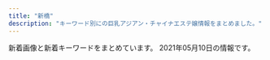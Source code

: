 ```yaml
---
title: "新橋"
description: "キーワード別にの巨乳アジアン・チャイナエステ嬢情報をまとめました。"
---
```


新着画像と新着キーワードをまとめています。
2021年05月10日の情報です。

<DmmAffiliateIns />
<KeywordTable
  shops={
    [
    {
        "keywords": {},
        "img_links": [
            "https://static.wixstatic.com/media/c0eb72_026f8703429f4d1a93067d6664ba9e24~mv2.png",
            "https://static.wixstatic.com/media/c0eb72_349ce6f6faed4c09b9ec1e412ba7a370~mv2.jpg",
            "https://static.wixstatic.com/media/c0eb72_068fd8e3a6034963bb1dcf1002759294~mv2.png",
            "https://static.wixstatic.com/media/c0eb72_9f57c6ba804e4a55805040f7832a3bb9~mv2.png",
            "https://static.wixstatic.com/media/c0eb72_43f5a28bd3004602b64ed4bc3095af0e~mv2.png"
        ],
        "station": "JR\u7530\u753a\u99c5\u897f\u53e3",
        "url": "https://www.morinokaori-massage.com/",
        "name": "\u68ee\u306e\u9999"
    },
    {
        "keywords": {},
        "name": "\u3057\u3042\u308f\u305b\uff5eSHIAWASE\uff5e",
        "url": "http://shiawase.mssg.jp/",
        "img_links": [
            "http://shiawase.mssg.jp/images/staff_image/staff_d04b.jpg",
            "http://shiawase.mssg.jp/images/staff/sta_04.jpg",
            "http://shiawase.mssg.jp/images/home/index_04.jpg",
            "http://shiawase.mssg.jp/images/system/syatem_302.jpg",
            "http://shiawase.mssg.jp/images/staff/staff_top.jpg",
            "http://shiawase.mssg.jp/images/staff_one/staff_one_07.png",
            "http://shiawase.mssg.jp/images/staff_image/staff_d04c.jpg",
            "http://shiawase.mssg.jp/images/gallery/gallery_01.jpg",
            "http://shiawase.mssg.jp/images/staff/sta_03.jpg",
            "http://shiawase.mssg.jp/images/top/top_01.jpg",
            "http://shiawase.mssg.jp/images/top/top_04.jpg",
            "http://shiawase.mssg.jp/images/home/top_qp.jpg",
            "http://shiawase.mssg.jp/images/staff_one/staff_one_01.jpg",
            "http://shiawase.mssg.jp/images/staff_one/staff_one_04.jpg",
            "http://shiawase.mssg.jp/images/home/index_03.jpg",
            "http://shiawase.mssg.jp/images/gallery/gallery_102.jpg",
            "http://shiawase.mssg.jp/images/staff/sta_01.jpg",
            "http://shiawase.mssg.jp/images/staff/sta_06.jpg",
            "http://shiawase.mssg.jp/images/staff_one/staff_one_08.png",
            "http://shiawase.mssg.jp/images/staff_image/staff_d04.jpg",
            "http://shiawase.mssg.jp/images/staff/sta_0z9.jpg",
            "http://shiawase.mssg.jp/images/staff_image/staff_d02.jpg",
            "http://shiawase.mssg.jp/images/top/top_05.jpg",
            "http://shiawase.mssg.jp/images/system/syatem_303.jpg",
            "http://shiawase.mssg.jp/images/staff_image/staff_d03a.jpg",
            "http://shiawase.mssg.jp/images/staff/sta_0z2.jpg",
            "http://shiawase.mssg.jp/images/system/syatem_301.jpg",
            "http://shiawase.mssg.jp/images/staff_one/staff_one_02.jpg",
            "http://shiawase.mssg.jp/images/staff_image/staff_d02b.jpg",
            "http://shiawase.mssg.jp/images/staff_image/staff_d05b.jpg",
            "http://shiawase.mssg.jp/images/staff_image/staff_d08a.jpg",
            "http://shiawase.mssg.jp/images/staff_one/staff_one_03.jpg",
            "http://shiawase.mssg.jp/images/gallery/gallery_104.jpg",
            "http://shiawase.mssg.jp/images/staff_image/staff_d05a.jpg",
            "http://shiawase.mssg.jp/images/staff_image/staff_d06.jpg",
            "http://shiawase.mssg.jp/images/staff_image/staff_d08b.jpg",
            "http://shiawase.mssg.jp/images/staff_image/staff_d01b.jpg",
            "http://shiawase.mssg.jp/images/staff/sta_023.jpg",
            "http://shiawase.mssg.jp/images/top/top_08.png",
            "http://shiawase.mssg.jp/images/gallery/gallery_401.jpg",
            "http://shiawase.mssg.jp/images/gallery/gallery_402.jpg",
            "http://shiawase.mssg.jp/images/staff_image/staff_d01a.jpg",
            "http://shiawase.mssg.jp/images/staff_image/staff_d07a.jpg",
            "http://shiawase.mssg.jp/images/gallery/gallery_404.jpg",
            "http://shiawase.mssg.jp/images/staff/sta_08.jpg",
            "http://shiawase.mssg.jp/images/home/QR.png",
            "http://shiawase.mssg.jp/images/staff/sta_010.jpg",
            "http://shiawase.mssg.jp/images/staff/sta_0z4.jpg",
            "http://shiawase.mssg.jp/images/gallery/gallery_403.jpg",
            "http://shiawase.mssg.jp/images/home/index_page_top.jpg",
            "http://shiawase.mssg.jp/images/top/top_02.jpg",
            "http://shiawase.mssg.jp/images/top/top_03.jpg",
            "http://shiawase.mssg.jp/images/staff_image/staff_d07b.jpg",
            "http://shiawase.mssg.jp/images/staff/sta_0z8.jpg",
            "http://shiawase.mssg.jp/images/gallery/gallery_top.jpg",
            "http://shiawase.mssg.jp/images/staff/sta_021.jpg",
            "http://shiawase.mssg.jp/images/staff_one/staff_one_top.jpg",
            "http://shiawase.mssg.jp/images/staff_one/staff_one_05.jpg",
            "http://shiawase.mssg.jp/images/home/index_qup.jpg",
            "http://shiawase.mssg.jp/images/gallery/gallery_103.jpg",
            "http://shiawase.mssg.jp/images/staff_image/staff_d03b.jpg",
            "http://shiawase.mssg.jp/images/gallery/gallery_101.jpg",
            "http://shiawase.mssg.jp/images/top/top_06.jpg",
            "http://shiawase.mssg.jp/images/home/index_tel.jpg",
            "http://shiawase.mssg.jp/images/staff/sta_0z12.jpg"
        ],
        "station": "JR\u7530\u753a\u99c5\u897f\u53e3"
    },
    {
        "url": "http://es-leon.link/",
        "station": "JR\u65b0\u6a4b\u99c5\u70cf\u68ee\u53e3",
        "keywords": {
            "\u80f8": 1,
            "87": 2,
            "85": 16,
            "90": 8,
            "88": 4,
            "86": 5,
            "84": 9
        },
        "img_links": [
            "http://es-leon.link/photos/sites/45/2021/04/2021041118451354.jpg",
            "http://es-leon.link/images/slider04.jpg",
            "http://es-leon.link/photos/sites/45/2020/10/2020102507495672.jpg",
            "http://es-leon.link/photos/sites/45/2020/11/2020110919583922.jpg",
            "http://es-leon.link/images/guide6.jpg",
            "http://es-leon.link/photos/sites/45/2021/05/2021050801322582.jpg",
            "http://es-leon.link/images/guide1.png",
            "http://es-leon.link/photos/sites/45/2020/10/2020101205424345.jpg",
            "http://es-leon.link/photos/sites/45/2021/02/2021022813195234.jpg",
            "http://es-leon.link/photos/sites/45/2020/10/2020102507510838.jpg",
            "http://es-leon.link/images/nav_link04_no.png",
            "http://es-leon.link/photos/sites/45/2020/10/2020101318300043.jpg",
            "http://es-leon.link/images/slider03.jpg",
            "http://es-leon.link/photos/sites/45/2021/02/202102281658118.jpg",
            "http://es-leon.link/photos/sites/45/2021/04/2021043013400012.jpg",
            "http://es-leon.link/images/guide5.jpg",
            "http://es-leon.link/photos/sites/45/2021/03/2021030217055949.jpg",
            "http://es-leon.link/photos/sites/45/2021/02/2021021014235421.jpg",
            "http://es-leon.link/photos/sites/45/2021/02/2021022815420713.jpg",
            "http://es-leon.link/photos/sites/45/2021/03/202103021706276.jpg",
            "http://es-leon.link/photos/sites/45/2021/04/2021043018143110.jpg",
            "http://es-leon.link/photos/sites/45/2020/10/2020102507501385.jpg",
            "http://es-leon.link/photos/sites/45/2021/02/2021022503564613.jpg",
            "http://es-leon.link/photos/sites/45/2021/05/2021050617464464.jpg",
            "http://es-leon.link/photos/sites/45/2021/02/2021022813203297.jpg",
            "http://es-leon.link/photos/sites/45/2021/03/2021033111033425.jpg",
            "http://es-leon.link/photos/sites/45/2021/03/2021033111035026.jpg",
            "http://es-leon.link/photos/sites/45/2020/11/2020111904152242.jpg",
            "http://es-leon.link/images/img_info.jpg",
            "http://es-leon.link/photos/sites/45/2020/10/2020100103240520.jpg",
            "http://es-leon.link/photos/sites/45/2020/10/2020102507503499.jpg",
            "http://es-leon.link/images/nav_link06_no.png",
            "http://es-leon.link/images/slider01.jpg",
            "http://es-leon.link/images/nav_link03_no.png",
            "http://es-leon.link/images/guide8.jpg",
            "http://es-leon.link/photos/sites/45/2020/10/2020100103205050.jpg",
            "http://es-leon.link/photos/sites/45/2021/04/2021043013395329.jpg",
            "http://es-leon.link/images/header.png",
            "http://es-leon.link/images/nav_link02_no.png",
            "http://es-leon.link/photos/sites/45/2021/05/2021050801323975.jpg",
            "http://es-leon.link/images/guide7.jpg",
            "http://es-leon.link/images/slider00.jpg",
            "http://es-leon.link/photos/sites/45/2020/11/2020110919593136.jpg",
            "http://es-leon.link/images/nav_link07_no.png",
            "http://es-leon.link/photos/sites/45/2021/03/2021031222420647.jpg",
            "http://es-leon.link/photos/sites/45/2021/04/2021041118464285.jpg",
            "http://es-leon.link/photos/sites/45/2020/11/2020110919573849.jpg",
            "http://es-leon.link/photos/sites/45/2020/10/2020101404192576.jpg",
            "http://es-leon.link/photos/sites/45/2021/05/202105040415131.jpg",
            "http://es-leon.link/images/slider02.jpg",
            "http://es-leon.link/photos/sites/45/2021/02/2021022503593169.jpg",
            "http://es-leon.link/photos/sites/45/2020/11/2020110919590942.jpg",
            "http://es-leon.link/images/pagetop.jpg",
            "http://es-leon.link/photos/sites/45/2020/10/2020101205422328.jpg",
            "http://es-leon.link/photos/sites/45/2020/10/2020102507504664.jpg",
            "http://es-leon.link/images/nav_link01_no.png",
            "http://es-leon.link/images/nav_link05_no.png",
            "http://es-leon.link/images/lineline.png",
            "http://es-leon.link/photos/sites/45/2021/03/2021033111032173.jpg",
            "http://es-leon.link/photos/sites/45/2021/05/2021050301212645.jpg",
            "http://es-leon.link/photos/sites/45/2020/10/202010010328436.jpg",
            "http://es-leon.link/photos/sites/45/2021/05/2021050416545177.jpg",
            "http://es-leon.link/photos/sites/45/2021/03/202103310417001.jpg",
            "http://es-leon.link/photos/sites/45/2021/03/2021031222423325.jpg",
            "http://es-leon.link/photos/sites/45/2020/10/2020100103034891.jpg",
            "http://es-leon.link/photos/sites/45/2021/03/2021033111023925.jpg",
            "http://es-leon.link/photos/sites/45/2021/02/2021022702210178.jpg",
            "http://es-leon.link/photos/sites/45/2020/10/2020100103284496.jpg",
            "http://es-leon.link/images/guide2.jpg",
            "http://es-leon.link/photos/sites/45/2021/02/2021022815431041.jpg",
            "http://es-leon.link/photos/sites/45/2021/05/2021050612481738.jpg",
            "http://es-leon.link/images/guide1.jpg",
            "http://es-leon.link/photos/sites/45/2020/11/2020110919595348.jpg",
            "http://es-leon.link/images/card.png",
            "http://es-leon.link/photos/sites/45/2021/03/2021032103123531.jpg",
            "http://es-leon.link/photos/sites/45/2021/05/2021050416550882.jpg",
            "http://es-leon.link/photos/sites/45/2021/05/2021050612492894.jpg",
            "http://es-leon.link/photos/sites/45/2021/02/202102281317503.jpg",
            "http://es-leon.link/photos/sites/45/2020/10/2020101205420372.jpg",
            "http://es-leon.link/photos/sites/45/2021/04/2021043013393443.jpg",
            "http://es-leon.link/images/guide3.jpg",
            "http://es-leon.link/images/qr.png",
            "http://es-leon.link/photos/sites/45/2020/10/2020101318294854.jpg",
            "http://es-leon.link/images/guide2.png",
            "http://es-leon.link/photos/sites/45/2020/10/2020100103240526.jpg",
            "http://es-leon.link/photos/sites/45/2021/04/202104301753091.jpg",
            "http://es-leon.link/photos/sites/45/2020/10/2020100103205130.jpg",
            "http://es-leon.link/images/guide4.jpg",
            "http://es-leon.link/photos/sites/45/2021/05/2021050801330145.jpg",
            "http://es-leon.link/images/profile.png",
            "http://es-leon.link/photos/sites/45/2020/10/2020101318404076.jpg",
            "http://es-leon.link/photos/sites/45/2021/02/2021022503591368.jpg",
            "http://es-leon.link/photos/sites/45/2020/10/2020101318402898.jpg"
        ],
        "name": "LEON"
    },
    {
        "keywords": {
            "D": 7,
            "C": 14,
            "F": 7,
            "E": 7
        },
        "station": "JR\u6d5c\u677e\u753a\u99c5\u5317\u53e3",
        "name": "Artemis",
        "url": "https://hamamatsucho-esthe.work/",
        "img_links": [
            "https://hamamatsucho-esthe.work/2018/12/26/sayaka-s1.jpg",
            "https://hamamatsucho-esthe.work/staff/nana-s1.jpg",
            "https://hamamatsucho-esthe.work/button/staff.png",
            "https://hamamatsucho-esthe.work/staff/riko-s1.jpg",
            "https://hamamatsucho-esthe.work/staff/maki-l1.jpg",
            "https://hamamatsucho-esthe.work/room/1-l.jpg",
            "https://hamamatsucho-esthe.work/room/3-l.jpg",
            "https://hamamatsucho-esthe.work/2020/07/30/maki-s1.jpg",
            "https://hamamatsucho-esthe.work/images/qrcode.png",
            "https://hamamatsucho-esthe.work/icon/facebook.png",
            "https://hamamatsucho-esthe.work/2020/11/06/momo-s1.jpg",
            "https://hamamatsucho-esthe.work/images/flower.png",
            "https://hamamatsucho-esthe.work/images/main-sp.jpg",
            "https://hamamatsucho-esthe.work/icon/google_plus.png",
            "https://hamamatsucho-esthe.work/kana01.png",
            "https://hamamatsucho-esthe.work/images/footer-l.png",
            "https://hamamatsucho-esthe.work/menu/gallery.png",
            "https://hamamatsucho-esthe.work/images/main1.jpg",
            "https://hamamatsucho-esthe.work/room/esthe1.jpg",
            "https://hamamatsucho-esthe.work/room/1-s.jpg",
            "https://hamamatsucho-esthe.work/menu/friend.png",
            "https://hamamatsucho-esthe.work/room/esthe2.jpg",
            "https://hamamatsucho-esthe.work/2019/01/14/emi-s1.jpg",
            "https://hamamatsucho-esthe.work/menu/blog.png",
            "https://hamamatsucho-esthe.work/staff/yuki-l1.jpg",
            "https://hamamatsucho-esthe.work/images/clear.png",
            "https://hamamatsucho-esthe.work/icon/twitter.png",
            "https://hamamatsucho-esthe.work/room/2-s.jpg",
            "https://hamamatsucho-esthe.work/button/home.png",
            "https://hamamatsucho-esthe.work/2019/05/25/koko-s1.jpg",
            "https://hamamatsucho-esthe.work/2020/01/05/yuki-s1.jpg",
            "https://hamamatsucho-esthe.work/button/blog.png",
            "https://hamamatsucho-esthe.work/2019/06/14/riri-s1.jpg",
            "https://hamamatsucho-esthe.work/room/4-l.jpg",
            "https://hamamatsucho-esthe.work/icon/line.png",
            "https://hamamatsucho-esthe.work/staff/riri-s1.jpg",
            "https://hamamatsucho-esthe.work/staff/maki-s1.jpg",
            "https://hamamatsucho-esthe.work/room/3-s.jpg",
            "https://hamamatsucho-esthe.work/staff/yuki-s1.jpg",
            "https://hamamatsucho-esthe.work/2021/04/22/nana-s1.jpg",
            "https://hamamatsucho-esthe.work/room/esthe3.jpg",
            "https://hamamatsucho-esthe.work/2019/11/05/nanami-s1.jpg",
            "https://hamamatsucho-esthe.work/images/footer-r.png",
            "https://hamamatsucho-esthe.work/staff/riri-l1.jpg",
            "https://hamamatsucho-esthe.work/2018/09/10/sora-s1.jpg",
            "https://hamamatsucho-esthe.work/room/2-l.jpg",
            "https://hamamatsucho-esthe.work/menu/info.png",
            "https://hamamatsucho-esthe.work/room/4-s.jpg",
            "https://hamamatsucho-esthe.work/2018/09/10/misa-s1.jpg",
            "https://hamamatsucho-esthe.work/staff/nana-l1.jpg",
            "https://hamamatsucho-esthe.work/staff/sora-l1.jpg",
            "https://hamamatsucho-esthe.work/2019/05/25/riko-s1.jpg",
            "https://hamamatsucho-esthe.work/menu/home.png",
            "https://hamamatsucho-esthe.work/staff/sora-s1.jpg",
            "https://hamamatsucho-esthe.work/2021/03/26/riri-s1.jpg"
        ]
    },
    {
        "img_links": [
            "https://minazuki-tokyo.com/wp-content/uploads/2020/11/photo01.png",
            "https://minazuki-tokyo.com/wp-content/uploads/2021/02/yuyu.png",
            "https://minazuki-tokyo.com/wp-content/uploads/2021/02/2-09.png",
            "https://minazuki-tokyo.com/wp-content/uploads/2021/02/t06.png",
            "https://minazuki-tokyo.com/wp-content/uploads/2021/02/yumi.jpg",
            "https://minazuki-tokyo.com/wp-content/uploads/2021/02/yuyu2.jpg",
            "https://minazuki-tokyo.com/wp-content/uploads/2020/11/photo02.png",
            "https://minazuki-tokyo.com/wp-content/uploads/2021/02/t04.png",
            "https://minazuki-tokyo.com/wp-content/uploads/2021/02/haru.jpg",
            "https://minazuki-tokyo.com/wp-content/uploads/2021/02/koyuri-1.jpg",
            "https://minazuki-tokyo.com/wp-content/uploads/2021/03/top10.png",
            "https://minazuki-tokyo.com/wp-content/uploads/2021/02/ayu.png",
            "https://minazuki-tokyo.com/wp-content/uploads/2021/02/cam.png",
            "https://minazuki-tokyo.com/wp-content/uploads/2021/02/sm01.png",
            "https://minazuki-tokyo.com/wp-content/uploads/2021/02/sm02.png",
            "https://minazuki-tokyo.com/wp-content/uploads/2021/02/price.png",
            "https://minazuki-tokyo.com/wp-content/uploads/2021/02/t01.png",
            "https://minazuki-tokyo.com/wp-content/uploads/2021/02/t02.png",
            "https://minazuki-tokyo.com/wp-content/uploads/2021/02/sm03.png",
            "https://minazuki-tokyo.com/wp-content/uploads/2020/11/photo04.png",
            "https://minazuki-tokyo.com/wp-content/uploads/2021/02/t03.png",
            "https://minazuki-tokyo.com/wp-content/uploads/2021/02/ayu.jpg",
            "https://minazuki-tokyo.com/wp-content/uploads/2021/02/yumi.png",
            "https://minazuki-tokyo.com/wp-content/uploads/2021/02/t08.png",
            "https://minazuki-tokyo.com/wp-content/uploads/2020/11/photo05.png",
            "https://minazuki-tokyo.com/wp-content/uploads/2021/02/t05.png",
            "https://minazuki-tokyo.com/wp-content/uploads/2020/11/photo03.png",
            "https://minazuki-tokyo.com/wp-content/uploads/2021/02/sm04.png",
            "https://minazuki-tokyo.com/wp-content/uploads/2021/02/koyuri.png",
            "https://minazuki-tokyo.com/wp-content/uploads/2021/02/top2.png",
            "https://minazuki-tokyo.com/wp-content/uploads/2021/02/top1.png",
            "https://minazuki-tokyo.com/wp-content/uploads/2021/02/t07.png",
            "https://minazuki-tokyo.com/wp-content/uploads/2021/02/haru.png"
        ],
        "keywords": {
            "90": 4,
            "83": 4,
            "85": 4,
            "86": 4,
            "87": 4
        },
        "station": "JR\u6d5c\u677e\u753a\u99c5\u5357\u53e3",
        "name": "\u6c34\u7121\u6708\uff5e\u307f\u306a\u3065\u304d\uff5e",
        "url": "https://minazuki-tokyo.com/"
    },
    {
        "url": "http://yukizhouse00.web.fc2.com/",
        "keywords": {},
        "station": "JR\u6d5c\u677e\u753a\u99c5\u5357\u53e3",
        "img_links": [
            "http://yukizhouse00.web.fc2.com/images/portfolio/work-6.jpg",
            "http://yukizhouse00.web.fc2.com/images/portfolio/work-4.jpg",
            "http://yukizhouse00.web.fc2.com/images/portfolio/work-3.jpg",
            "http://yukizhouse00.web.fc2.com/images/slider/slid2.jpg",
            "http://yukizhouse00.web.fc2.com/images/portfolio/work-5.jpg",
            "http://yukizhouse00.web.fc2.com/images/portfolio/work-1.jpg",
            "http://yukizhouse00.web.fc2.com/images/portfolio/work-2.jpg",
            "http://yukizhouse00.web.fc2.com/images/slider/slid1.jpg"
        ],
        "name": "Yuki\u2019s House"
    },
    {
        "url": "http://www.shiawasenojikan.esjp.info/",
        "img_links": [
            "http://www.shiawasenojikan.esjp.info/files/015-02.jpg",
            "http://www.shiawasenojikan.esjp.info/images/link_t.jpg",
            "http://www.shiawasenojikan.esjp.info/files/015-03.jpg",
            "http://www.shiawasenojikan.esjp.info/files/010.jpg",
            "http://www.shiawasenojikan.esjp.info/images/interior_t.jpg",
            "http://www.shiawasenojikan.esjp.info/files/003.jpg",
            "http://www.shiawasenojikan.esjp.info/files/009-02.jpg",
            "http://www.shiawasenojikan.esjp.info/files/001-02.jpg",
            "http://www.shiawasenojikan.esjp.info/images/mobile.jpg",
            "http://www.shiawasenojikan.esjp.info/images/sys3.jpg",
            "http://www.shiawasenojikan.esjp.info/files/001-03.jpg",
            "http://www.shiawasenojikan.esjp.info/files/010-03.jpg",
            "http://www.shiawasenojikan.esjp.info/files/009-03.jpg",
            "http://www.shiawasenojikan.esjp.info/files/010-02.jpg",
            "http://www.shiawasenojikan.esjp.info/files/003-03.jpg",
            "http://www.shiawasenojikan.esjp.info/files/009.jpg",
            "http://www.shiawasenojikan.esjp.info/files/001.jpg",
            "http://www.shiawasenojikan.esjp.info/images/tel.jpg",
            "http://www.shiawasenojikan.esjp.info/images/staff_t.jpg",
            "http://www.shiawasenojikan.esjp.info/images/int2.jpg",
            "http://www.shiawasenojikan.esjp.info/images/news.jpg",
            "http://www.shiawasenojikan.esjp.info/files/003-02.jpg",
            "http://www.shiawasenojikan.esjp.info/files/015.jpg",
            "http://www.shiawasenojikan.esjp.info/images/head.jpg"
        ],
        "name": "\u5e78\u305b\u306e\u6642\u9593",
        "keywords": {
            "D": 5,
            "88": 1,
            "86": 1,
            "87": 3
        },
        "station": "JR\u65b0\u6a4b\u99c5\u65e5\u6bd4\u8c37\u53e3"
    },
    {
        "url": "https://egao.tyo.cm/",
        "station": "JR\u65b0\u6a4b\u99c5\u70cf\u68ee\u53e3",
        "img_links": [
            "https://egao.tyo.cm/images/top_slider01.jpg",
            "https://egao.tyo.cm/images/link_nav04.jpg",
            "https://egao.tyo.cm/images/info2.jpg",
            "https://egao.tyo.cm/images/side_link.jpg",
            "https://egao.tyo.cm/images/link_nav01.jpg",
            "https://egao.tyo.cm/images/side_tel.jpg",
            "https://egao.tyo.cm/images/link_nav07.jpg",
            "https://egao.tyo.cm/images/info3.jpg",
            "https://egao.tyo.cm/images/info1.jpg",
            "https://egao.tyo.cm/images/sp_top.jpg",
            "https://egao.tyo.cm/images/link_nav02.jpg",
            "https://egao.tyo.cm/images/side_mobile.jpg",
            "https://egao.tyo.cm/images/link_nav06.jpg",
            "https://egao.tyo.cm/images/ico01.png",
            "https://egao.tyo.cm/images/link_nav05.jpg",
            "https://egao.tyo.cm/images/top_slider02.jpg",
            "https://egao.tyo.cm/images/top.png",
            "https://egao.tyo.cm/images/link_nav03.jpg"
        ],
        "keywords": {},
        "name": "\u7b11\u9854"
    },
    {
        "station": "JR\u7530\u753a\u99c5\u6771\u53e3",
        "img_links": [
            "http://tamachi-en.link/images/top.jpg",
            "http://tamachi-en.link/images/g4.jpg",
            "http://tamachi-en.link/images/g1.jpg",
            "http://tamachi-en.link/images/g6.jpg",
            "http://tamachi-en.link/images/new1.jpg",
            "http://tamachi-en.link/images/g3.jpg",
            "http://tamachi-en.link/images/zi_staff.png",
            "http://tamachi-en.link/images/g5.jpg",
            "http://tamachi-en.link/images/g0.jpg",
            "http://tamachi-en.link/images/mobile.png",
            "http://tamachi-en.link/images/zi_link.png",
            "http://tamachi-en.link/images/g2.jpg",
            "http://tamachi-en.link/images/g8.jpg"
        ],
        "url": "http://tamachi-en.link/",
        "keywords": {
            "C": 15
        },
        "name": "\u7e01"
    },
    {
        "img_links": [
            "http://www.k-harunoie.info/imge/botton.jpg",
            "http://www.k-harunoie.info/imge/staff_t.jpg",
            "http://www.k-harunoie.info/imge/service3.jpg",
            "http://www.k-harunoie.info/imge/s0.png",
            "http://www.k-harunoie.info/imge/service2.jpg",
            "http://www.k-harunoie.info/imge/interior_t.jpg",
            "http://www.k-harunoie.info/imge/s1.png",
            "http://www.k-harunoie.info/imge/p-4.jpg",
            "http://www.k-harunoie.info/imge/service1.jpg",
            "http://www.k-harunoie.info/imge/sys.png",
            "http://www.k-harunoie.info/imge/ta.png",
            "http://www.k-harunoie.info/imge/tel.png",
            "http://www.k-harunoie.info/imge/p-5.jpg",
            "http://www.k-harunoie.info/imge/p-1.jpg",
            "http://www.k-harunoie.info/imge/int2.png",
            "http://www.k-harunoie.info/imge/p-2.jpg"
        ],
        "station": "JR\u7530\u753a\u99c5\u6771\u53e3",
        "url": "http://www.k-harunoie.info/",
        "keywords": {},
        "name": "\u6625\u306e\u5bb6"
    },
    {
        "station": "\u5185\u5e78\u753a\u99c5A3",
        "name": "\u30ab\u30b5\u30d6\u30e9\u30f3\u30ab",
        "url": "http://romantic-est.info/",
        "keywords": {},
        "img_links": [
            "http://romantic-est.info/img/topimg.jpg",
            "http://romantic-est.info/img/line1.jpg",
            "http://romantic-est.info/img/cg061.jpg",
            "http://romantic-est.info/img/kan.jpg",
            "https://www.est-tatsujin.jp/theme/esthe_no_tatsujin_front/banner/estbnr_s2_200x40.jpg",
            "http://romantic-est.info/img/cg111.jpg",
            "http://romantic-est.info/img/cg11.jpg",
            "http://romantic-est.info/img/cg091.jpg",
            "http://romantic-est.info/img/cg07.jpg",
            "http://romantic-est.info/link/menlog.jpg",
            "http://romantic-est.info/img/cg031.jpg",
            "http://romantic-est.info/img/line.jpg",
            "http://romantic-est.info/img/cg071.jpg",
            "http://romantic-est.info/img/topimg1.jpg",
            "http://romantic-est.info/img/r3.jpg",
            "http://romantic-est.info/img/r4.jpg",
            "http://romantic-est.info/img/r1.jpg",
            "http://romantic-est.info/img/cg06.jpg",
            "http://romantic-est.info/img/cg09.jpg",
            "http://romantic-est.info/img/r5.jpg",
            "http://romantic-est.info/img/cg03.jpg",
            "http://romantic-est.info/img/r2.jpg",
            "https://s-este.jp/img/common/freebanner/200_40.png"
        ]
    },
    {
        "name": "Pandora*\u30d1\u30f3\u30c9\u30e9",
        "keywords": {},
        "img_links": [
            "http://www.es-tokyo.link/img/erin1.jpg",
            "http://www.es-tokyo.link/img/suzu1.jpg",
            "http://www.es-tokyo.link/images/28.jpg",
            "http://www.es-tokyo.link/img/yui1.jpg",
            "http://www.es-tokyo.link/img/emili1.jpg",
            "http://www.es-tokyo.link/images/19.jpg",
            "http://www.es-tokyo.link/img/minami1.jpg",
            "http://www.es-tokyo.link/images/sys2.jpg",
            "http://www.es-tokyo.link/images/25.jpg",
            "http://www.es-tokyo.link/images/32.jpg",
            "http://www.es-tokyo.link/img/minami2.jpg",
            "http://www.es-tokyo.link/images/mobile.jpg",
            "http://www.es-tokyo.link/images/27.jpg",
            "http://www.es-tokyo.link/images/23.jpg",
            "http://www.es-tokyo.link/images/interior_t.jpg",
            "http://www.es-tokyo.link/images/staff_t.jpg",
            "http://www.es-tokyo.link/images/31.jpg",
            "http://www.es-tokyo.link/images/22.jpg",
            "http://www.es-tokyo.link/images/b1.jpg",
            "http://www.es-tokyo.link/img/naomi1.jpg",
            "http://www.es-tokyo.link/img/erin2.jpg",
            "http://www.es-tokyo.link/images/news.jpg",
            "http://www.es-tokyo.link/images/9.jpg",
            "http://www.es-tokyo.link/images/24.jpg",
            "http://www.es-tokyo.link/images/int2.jpg",
            "http://www.es-tokyo.link/images/tel.jpg",
            "http://www.es-tokyo.link/img/kaori1.jpg",
            "http://www.es-tokyo.link/images/s1.png",
            "http://www.es-tokyo.link/images/b3.jpg",
            "http://www.es-tokyo.link/img/mayu1.jpg",
            "http://www.es-tokyo.link/images/b2.jpg",
            "http://www.es-tokyo.link/images/30.jpg",
            "http://www.es-tokyo.link/img/ami1.jpg",
            "http://www.es-tokyo.link/img/momoko1.jpg",
            "http://www.es-tokyo.link/img/rin1.jpg",
            "http://www.es-tokyo.link/images/head.jpg",
            "http://www.es-tokyo.link/images/sys1.jpg",
            "http://www.es-tokyo.link/images/newface.jpg",
            "http://www.es-tokyo.link/images/3.jpg",
            "http://www.es-tokyo.link/images/20.jpg",
            "http://www.es-tokyo.link/images/int1.jpg",
            "http://www.es-tokyo.link/images/5.jpg",
            "http://www.es-tokyo.link/img/izumi2.jpg",
            "http://www.es-tokyo.link/img/izumi1.jpg",
            "http://www.es-tokyo.link/img/miwa1.jpg",
            "http://www.es-tokyo.link/img/hikari1.jpg"
        ],
        "station": "JR\u6d5c\u677e\u753a\u99c5\u5357\u53e3",
        "url": "http://www.es-tokyo.link"
    },
    {
        "name": "Tami",
        "img_links": [
            "http://body-heal.net/staffPhoto/b20190608220420.jpg",
            "http://body-heal.net/staffPhoto/b20180721035111.jpg",
            "http://body-heal.net/images/store/01.jpg",
            "http://body-heal.net/staffPhoto/b20180926231950.jpg",
            "http://body-heal.net/images/show.jpg",
            "http://body-heal.net/staffPhoto/b20190608222039.jpg",
            "http://body-heal.net/uploadfiles/images/campaignBodyHealNet.jpg",
            "http://body-heal.net/js/sliderLine/slide_next.png",
            "http://body-heal.net/images/access/02.jpg",
            "http://body-heal.net/images/store/06.jpg",
            "http://body-heal.net/staffPhoto/b20190117105438.jpg",
            "http://body-heal.net/js/sliderLine/slide_prev.png",
            "http://body-heal.net/images/access/03.jpg",
            "http://body-heal.net/images/access/01.jpg",
            "http://body-heal.net/images/store/05.jpg",
            "http://body-heal.net/images/access/04.jpg",
            "http://body-heal.net/images/store/04.jpg",
            "http://body-heal.net/staffPhoto/b20190218130854.jpg",
            "http://body-heal.net/staffPhoto/b20190120201033.jpg",
            "http://body-heal.net/images/access/05.jpg"
        ],
        "station": "JR\u7530\u753a\u99c5\u4e09\u7530\u53e3",
        "keywords": {
            "88": 10,
            "84": 4,
            "87": 6,
            "E": 6,
            "85": 4
        },
        "url": "http://body-heal.net/"
    },
    {
        "name": "Oriental Spa",
        "url": "https://hamamatsucho-mensesthe.com/",
        "keywords": {
            "E": 2,
            "D": 4,
            "F": 2,
            "C": 2
        },
        "station": "JR\u6d5c\u677e\u753a\u99c5\u5317\u53e3",
        "img_links": [
            "https://hamamatsucho-mensesthe.com/staff2/wp-content/uploads/2019/12/yumi21-1.png",
            "https://hamamatsucho-mensesthe.com/staff2/wp-content/uploads/2019/12/haru-1.png",
            "https://hamamatsucho-mensesthe.com/room/esthe1.jpg",
            "https://hamamatsucho-mensesthe.com/2018/03/02/anna-s1.jpg",
            "https://hamamatsucho-mensesthe.com/2017/10/08/ruru-s1.jpg",
            "https://hamamatsucho-mensesthe.com/room/1.jpg",
            "https://hamamatsucho-mensesthe.com/staff2/wp-content/uploads/2021/05/maki05.png",
            "https://hamamatsucho-mensesthe.com/images/header3.png",
            "https://hamamatsucho-mensesthe.com/staff2/wp-content/uploads/2021/03/lili03.png",
            "https://hamamatsucho-mensesthe.com/staff2/wp-content/uploads/2020/11/momo02.png",
            "https://hamamatsucho-mensesthe.com/staff/arisa-l1.jpg",
            "https://hamamatsucho-mensesthe.com/staff2/wp-content/uploads/2021/05/eri01.png",
            "https://hamamatsucho-mensesthe.com/staff2/wp-content/uploads/2021/03/rina03.png",
            "https://hamamatsucho-mensesthe.com/kumi1.jpg",
            "https://hamamatsucho-mensesthe.com/staff2/wp-content/uploads/2021/04/nana72.png",
            "https://hamamatsucho-mensesthe.com/2018/12/21/koko-s1.jpg",
            "https://hamamatsucho-mensesthe.com/icon/google_plus.png",
            "https://hamamatsucho-mensesthe.com/nana03.png",
            "https://hamamatsucho-mensesthe.com/kumi2.jpg",
            "https://hamamatsucho-mensesthe.com/icon/line.png",
            "https://hamamatsucho-mensesthe.com/button/staff.png",
            "https://hamamatsucho-mensesthe.com/2018/06/08/hana-s2.jpg",
            "https://hamamatsucho-mensesthe.com/images/clear.png",
            "https://hamamatsucho-mensesthe.com/images/main-sp.jpg",
            "https://hamamatsucho-mensesthe.com/staff/arisa-s1.jpg",
            "https://hamamatsucho-mensesthe.com/room/esthe3.jpg",
            "https://hamamatsucho-mensesthe.com/staff2/wp-content/uploads/2021/03/miku03.png",
            "https://hamamatsucho-mensesthe.com/images/main1.jpg",
            "https://hamamatsucho-mensesthe.com/2018/12/21/yuyu-s1.jpg",
            "https://hamamatsucho-mensesthe.com/icon/twitter.png",
            "https://hamamatsucho-mensesthe.com/staff2/wp-content/uploads/2019/12/nanami02-2.png",
            "https://hamamatsucho-mensesthe.com/staff/yoko-s1.jpg",
            "https://hamamatsucho-mensesthe.com/miyuki01.png",
            "https://hamamatsucho-mensesthe.com/2018/11/23/arisa-s1.jpg",
            "https://hamamatsucho-mensesthe.com/room/2.jpg",
            "https://hamamatsucho-mensesthe.com/images/flower.png",
            "https://hamamatsucho-mensesthe.com/room/esthe2.jpg",
            "https://hamamatsucho-mensesthe.com/menu/info.png",
            "https://hamamatsucho-mensesthe.com/room/4.jpg",
            "https://hamamatsucho-mensesthe.com/staff/yuyu-l1.jpg",
            "https://hamamatsucho-mensesthe.com/menu/gallery.png",
            "https://hamamatsucho-mensesthe.com/button/home.png",
            "https://hamamatsucho-mensesthe.com/staff/yuyu-s1.jpg",
            "https://hamamatsucho-mensesthe.com/icon/facebook.png",
            "https://hamamatsucho-mensesthe.com/staff/koko-l1.jpg",
            "https://hamamatsucho-mensesthe.com/staff/yoko-l1.jpg",
            "https://hamamatsucho-mensesthe.com/images/footer-l.png",
            "https://hamamatsucho-mensesthe.com/menu/home.png",
            "https://hamamatsucho-mensesthe.com/images/footer-r.png",
            "https://hamamatsucho-mensesthe.com/room/3.jpg",
            "https://hamamatsucho-mensesthe.com/2018/06/12/yoko-s1.jpg",
            "https://hamamatsucho-mensesthe.com/menu/friend.png",
            "https://hamamatsucho-mensesthe.com/staff/nana-s1.jpg",
            "https://hamamatsucho-mensesthe.com/staff2/wp-content/uploads/2019/12/yuki22-1.png",
            "https://hamamatsucho-mensesthe.com/button/sche.png",
            "https://hamamatsucho-mensesthe.com/staff2/wp-content/uploads/2021/04/yuna01.png",
            "https://hamamatsucho-mensesthe.com/menu/sche.png",
            "https://hamamatsucho-mensesthe.com/staff2/wp-content/uploads/2020/11/siruet.png",
            "https://hamamatsucho-mensesthe.com/staff/koko-s1.jpg",
            "https://hamamatsucho-mensesthe.com/staff/nana-l1.jpg"
        ]
    },
    {
        "img_links": [
            "http://kokoro-spa.info/img/shop/no-pic.jpg",
            "http://kokoro-spa.info/img/slider/2.jpg",
            "http://kokoro-spa.info/img/shop/kanban.jpg",
            "http://kokoro-spa.info/img/ttl_info.png",
            "http://kokoro-spa.info/img/ttl_news.png",
            "http://kokoro-spa.info/img/qrcode.png",
            "http://kokoro-spa.info/img/pickup.jpg"
        ],
        "url": "http://kokoro-spa.info/",
        "station": "JR\u65b0\u6a4b\u99c5\u70cf\u68ee\u53e3",
        "name": "\u672a\u6765",
        "keywords": {}
    },
    {
        "img_links": [
            "https://hamamatsucho-mensesthe.net/wp/icon/twitter.png",
            "https://hamamatsucho-mensesthe.net/wp/icon/facebook.png",
            "https://hamamatsucho-mensesthe.net/staff/top/mitsuki-s1.jpg",
            "https://hamamatsucho-mensesthe.net/wp/icon/google_plus.png",
            "https://hamamatsucho-mensesthe.net/wp/wp-content/uploads/2020/01/mitsuki.jpg",
            "https://hamamatsucho-mensesthe.net/wp/images/top1.jpg",
            "https://hamamatsucho-mensesthe.net/wp/wp-content/uploads/2019/07/0677E994-1DBF-4E0E-AB70-7CA5C034B140-150x150.jpeg",
            "https://hamamatsucho-mensesthe.net/wp/wp-content/uploads/2020/01/misaki-l2.jpg",
            "https://hamamatsucho-mensesthe.net/wp/wp-content/uploads/2020/02/stand-by.jpg",
            "https://hamamatsucho-mensesthe.net/wp/wp-content/uploads/2020/10/aki-150x150.jpg",
            "https://hamamatsucho-mensesthe.net/wp/wp-content/uploads/2019/07/587590BB-96D0-4887-BE26-3B1413FF7283-150x150.jpeg",
            "https://hamamatsucho-mensesthe.net/staff/top/aki-s1.jpg",
            "https://hamamatsucho-mensesthe.net/images/clear.png",
            "https://hamamatsucho-mensesthe.net/wp/images/top2.jpg",
            "https://hamamatsucho-mensesthe.net/wp/wp-content/uploads/2020/11/urara.jpg",
            "https://hamamatsucho-mensesthe.net/wp/images/mensesthe.jpg",
            "https://hamamatsucho-mensesthe.net/images/flower.png",
            "https://hamamatsucho-mensesthe.net/wp/wp-content/uploads/2019/10/eri-150x150.jpg",
            "https://hamamatsucho-mensesthe.net/images/footer-l.png",
            "https://hamamatsucho-mensesthe.net/staff/top/nao-s1.jpg",
            "https://hamamatsucho-mensesthe.net/wp/wp-content/uploads/2021/01/yuna.jpg",
            "https://hamamatsucho-mensesthe.net/icon/line.png",
            "https://hamamatsucho-mensesthe.net/link/mens-esthe.png",
            "https://hamamatsucho-mensesthe.net/room/room-l2.jpg",
            "https://hamamatsucho-mensesthe.net/icon/facebook.png",
            "https://hamamatsucho-mensesthe.net/room/room-l4.jpg",
            "https://hamamatsucho-mensesthe.net/wp/wp-content/uploads/2020/01/nao.jpg",
            "https://hamamatsucho-mensesthe.net/staff/top/emi-s1.jpg",
            "https://hamamatsucho-mensesthe.net/icon/twitter.png",
            "https://hamamatsucho-mensesthe.net/wp/wp-content/uploads/2020/09/rin.jpg",
            "https://hamamatsucho-mensesthe.net/wp/wp-content/uploads/2019/05/rin-150x150.jpg",
            "https://hamamatsucho-mensesthe.net/wp/icon/line.png",
            "https://hamamatsucho-mensesthe.net/icon/google_plus.png",
            "https://hamamatsucho-mensesthe.net/staff/top/yuna-s1.jpg",
            "https://hamamatsucho-mensesthe.net/room/room-l1.jpg",
            "https://hamamatsucho-mensesthe.net/room/room-l3.jpg",
            "https://hamamatsucho-mensesthe.net/staff/top/rin-s1.jpg",
            "https://hamamatsucho-mensesthe.net/images/footer-r.png",
            "https://hamamatsucho-mensesthe.net/wp/images/top3.jpg",
            "https://hamamatsucho-mensesthe.net/room/room-l5.jpg",
            "https://hamamatsucho-mensesthe.net/wp/wp-content/uploads/2020/02/1714CAA8-3D57-4009-AB72-F5A8E6B60310.jpeg",
            "https://hamamatsucho-mensesthe.net/wp/wp-content/uploads/2020/08/ayaka.jpg",
            "https://hamamatsucho-mensesthe.net/room/room-l6.jpg",
            "https://hamamatsucho-mensesthe.net/staff/top/miyu-s1.jpg",
            "https://hamamatsucho-mensesthe.net/staff/top/ayaka-s1.jpg",
            "https://hamamatsucho-mensesthe.net/wp/images/clear.png",
            "https://hamamatsucho-mensesthe.net/wp/wp-content/uploads/2020/01/emi-l1.jpg",
            "https://hamamatsucho-mensesthe.net/wp/wp-content/uploads/2019/02/paypay2.jpg"
        ],
        "station": "JR\u6d5c\u677e\u753a\u99c5\u5317\u53e3",
        "url": "https://hamamatsucho-mensesthe.net/",
        "name": "SERA",
        "keywords": {
            "C": 15,
            "D": 36,
            "E": 12
        }
    }
]
}
/>
<DmmAffiliateScript />

